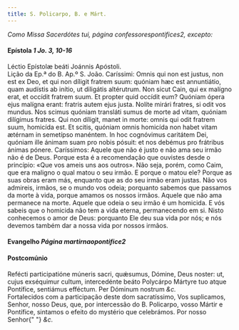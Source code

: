 ```yaml
---
title: S. Policarpo, B. e Márt.
---
```


<em>Como Missa Sacerdótes tui, página confessorespontifices2, excepto:</em>

<h4 class="text-center">
  Epístola <em>1 Jo. 3, 10-16</em>
</h4>
<div class="grid grid-cols-2 gap-5">
  <span class="text-justify">Léctio Epístolæ beáti Joánnis Apóstoli.</div>
  <span class="text-justify">Lição da Ep.ª do B. Ap.º S. João.</div>
  <span class="text-justify">
    Caríssimi: Omnis qui non est justus, non est ex Deo, et qui non díligit
    fratrem suum: quóniam hæc est annuntiátio, quam audístis ab inítio, ut
    diligátis altérutrum. Non sicut Cain, qui ex malígno erat, et occídit
    fratrem suum. Et propter quid occídit eum? Quóniam ópera ejus malígna erant:
    fratris autem ejus justa. Nolíte mirári fratres, si odit vos mundus. Nos
    scimus quóniam transláti sumus de morte ad vitam, quóniam dilígimus fratres.
    Qui non díligit, manet in morte: omnis qui odit fratrem suum, homicída est.
    Et scitis, quóniam omnis homicída non habet vitam ætérnam in semetípso
    manéntem. In hoc cognóvimus caritátem Dei, quóniam ille ánimam suam pro
    nobis pósuit: et nos debémus pro frátribus ánimas pónere.
  </div>
  <span class="text-justify">
    Caríssimos: Aquele que não é justo e não ama seu irmão não é de Deus. Porque
    esta é a recomendação que ouvistes desde o princípio: «Que vos ameis uns aos
    outros». Não seja, porém, como Caim, que era maligno o qual matou o seu
    irmão. E porque o matou ele? Porque as suas obras eram más, enquanto que as
    do seu irmão eram justas. Não vos admireis, irmãos, se o mundo vos odeia;
    porquanto sabemos que passamos da morte à vida, porque amamos os nossos
    irmãos. Aquele que não ama permanece na morte. Aquele que odeia o seu irmão
    é um homicida. E vós sabeis que o homicida não tem a vida eterna,
    permanecendo em si. Nisto conhecemos o amor de Deus: porquanto Ele deu sua
    vida por nós; e nós devemos também dar a nossa vida por nossos irmãos.
  </div>
</div>

<h4 class="text-center">
  Evangelho <em>Página martirnaopontifice2</em>
</h4>

<h4 class="text-center">Postcomúnio</h4>
<div class="grid grid-cols-2 gap-5">
  <span class="text-justify">
    Refécti participatióne múneris sacri, quǽsumus, Dómine, Deus noster: ut,
    cujus exséquimur cultum, intercedénte beáto Polycárpo Mártyre tuo atque
    Pontífice, sentiámus efféctum. Per Dóminum nostrum <em>&c.</em>
  </div>
  <span class="text-justify">
    Fortalecidos com a participação deste dom sacratíssimo, Vos suplicamos,
    Senhor, nosso Deus, que, por intercessão do B. Policarpo, vosso Mártir e
    Pontífice, sintamos o efeito do mystério que celebrámos. Por nosso Senhor{" "}
    <em>&c.</em>
  </div>
</div>
